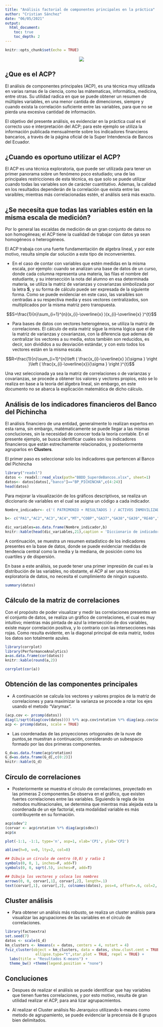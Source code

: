 ```yaml
---
title: "Análisis factorial de componentes principales en la práctica"
author: "Cristian Sánchez"
date: "06/05/2021"
output:
  html_document:
    toc: true
    toc_depth: 2
---
```


```r
knitr::opts_chunk$set(echo = TRUE)

```
<div>
<p style = 'text-align:center;'>
<img src="imagen.png">
</p>
</div>


## ¿Que es el ACP?

El análisis de componentes principales (ACP), es una técnica muy utilizada en varias ramas de la ciencia, como las mátematicas, informática, medicina, entre otras. Su utilidad radica en que se puede obtener un resumen de múltiples variables, en una menor cantida de dimenciones, siempre y cuando exista la correlación suficiente entre las variables, para que no se pierda una excesiva cantidad de información.

El objetivo del presente análisis, es evidenciar en la práctica cual es el correcto uso e interpretación del ACP; para este ejemplo se utiliza la información publicada mensualmente sobre los indicadores financieros bancarios, a través de la página oficial de la Super Intendencia de Bancos del Ecuador.

## ¿Cuando es oportuno utilizar el ACP?

El ACP es una técnica exploratoria, que puede ser utilizada para tener un primer panorama sobre un fenómeno poco estudiado; una de las principales restricciones de esta técnica, es que solo se puede utilizar cuando todas las variables son de carácter cuantitativo. Ademas, la calidad en los resultados dependerán de la correlación que exista entre las varaibles; mientras más correlacionadas estén, el análisis será más exacto.


## ¿Se necesita que todas las variables estén en la misma escala de medición?

Por lo general las escaldas de medición de un gran conjunto de datos no son homogéneas; el ACP tiene la cualidad de trabajar con datos ya sean homogéneos o heterogéneos.

El ACP trabaja con una fuerte fundamentación de algebra lineal, y por este motivo, resulta simple dar solución a este tipo de inconvenientes.

* En el caso de contar con variables que estén medidas en la misma escala, por ejemplo: cuando se analizan una base de datos de un curso, donde cada columna representa una materia, las filas el nombre del estudiante, y su intersección la nota del alumno en esa determinada materia, se utiliza la matriz de varianzas y covarianzas simbolizada por la letra **S**, y su forma de cálculo puede ser expresada de la siguiente forma. Como se puede evidenciar en este caso, las varaibles son centradas a su respectiva media y esos vectores centralizados, son multiplicados por la misma matriz pero transpuesta. 

$$S=\frac{1}{n}\sum_{i=1}^{n}(x_{i}-\overline{x} )(x_{i}-\overline{x} )^{t}$$

* Para bases de datos con vectores heterogéneos, se utiliza la matriz de correlaciones. El cálculo de esta matriz sigue la misma lógica que el de la matriz de varianzas y covarianzas, con la diferencia que ademas de centralizar los vectores a su media, estos también son reducidos, es decir, son divididos a su desviación estándar, y con esto todos los vectores están en la misma escala.

$$R=\frac{1}{n}\sum_{i=1}^{n}\left ( \frac{x_{i}-\overline{x} }{\sigma } \right )\left ( \frac{x_{i}-\overline{x}}{\sigma } \right )^{t}$$

Una vez seleccionada ya sea la matriz de correlaciones o de varianzas y covarianzas, se procede a obtener los valores y vectores propios, esto se lo realiza en base a la teoría del álgebra lineal, sin embargo, en este documento no se abarca la explicación matemática de dicho cálculo.



## Análisis de los indicadores financieros del Banco del Pichincha

El análisis financiero de una entidad, generalmente lo realizan expertos en esta rama, sin embargo, matématicamente se puede llegar a las mismas concluciones, sin la necesidad de conocer toda la teoría contable. En el presente ejemplo, se busca identificar cuales son los indicadores financieros que están estrechamente relacionados, y posteriormente agruparlos en **Clusters**.  

El primer paso es seleccionar solo los indicadores que pertencen al Banco del Pichincha
```r
library("readxl")
datos <- readxl::read_xlsx(path="BBDD_SuperdeBancos.xlsx", sheet=1)
datos<- datos[datos[,"banco"]=="BP_PICHINCHA",c(4:24)]
head(datos)
```
Para mejorar la visualización de los gráficos descriptivos, se realiza un diccionario de variables en el cual se asigna un código a cada indicador.
```r
Nombre_indicador<- c('( PATRIMONIO + RESULTADOS ) / ACTIVOS INMOVILIZADOS NETOS','ACTIVOS IMPRODUCTIVOS NETOS / TOTAL ACTIVOS','ACTIVOS PRODUCTIVOS / TOTAL ACTIVOS','ACTIVOS PRODUCTIVOS / PASIVOS CON COSTO', 'MOROSIDAD DE LA CARTERA TOTAL','COBERTURA DE LA CARTERA PROBLEMÁTICA','GASTOS DE OPERACION ESTIMADOS / TOTAL ACTIVO PROMEDIO','GASTOS DE OPERACION  / MARGEN FINANCIERO','GASTOS DE PERSONAL ESTIMADOS / ACTIVO PROMEDIO','RESULTADOS DEL EJERCICIO / PATRIMONIO PROMEDIO','RESULTADOS DEL EJERCICIO / ACTIVO PROMEDIO','CARTERA BRUTA / (DEPOSITOS A LA VISTA + DEPOSITOS A PLAZO)','MARGEN DE INTERMEDIACIÓN ESTIMADO / PATRIMONIO PROMEDIO','MARGEN DE INTERMEDIACIÓN ESTIMADO / ACTIVO PROMEDIO', 'CARTERA POR VENCER TOTAL', 'FONDOS DISPONIBLES / TOTAL DEPOSITOS A CORTO PLAZO','CARTERA IMPRODUCTIVA DESCUBIERTA / (PATRIMONIO + RESULTADOS)','CARTERA IMPRODUCTIVA / PATRIMONIO', 'FK = (PATRIMONIO + RESULTADOS - INGRESOS EXTRAORDINARIOS) / ACTIVOS TOTALES','FI = 1 + (ACTIVOS IMPRODUCTIVOS / ACTIVOS TOTALES)','INDICE DE CAPITALIZACION NETO: FK / FI')

b<- c("PA1","AC2","AC3","AC4","MT","COBP","GA37","GA38","GA39","RE40","RE41","CA42","MA43","MA44","CT","FOD","CA65","CA66","FK67","FI68","IN69")

dic_variables=as.data.frame(Nombre_indicador,b)
knitr::kable(head(dic_variables,21),caption = 'Diccionario de indicadores')
```

A continuación, se muestra un resumen estadístico de los indicadores presentes en la base de datos, donde se puede evidenciar medidas de tendencia central como la media y la mediana, de posición como los cuartiles y de dispersión.

En base a este análisis, se puede tener una primer impresión de cual es la distribución de las variables, no obstante, el ACP al ser una técnica exploratoria de datos, no necesita el cumplimiento de ningún supuesto.
```r
summary(datos)

```



## Cálculo de la matriz de correlaciones
Con el propósito de poder visualizar y medir las correlaciones presentes en el conjunto de datos, se realiza un gráfico de correlaciones, el cual es muy intuitivo; mientras más pintada de azul la intersección de dos variables, existe mayor correlación positiva, y lo contrario con las intersecciones más rojas. Como resulta evidente, en la diagonal principal de esta matriz, todos los datos son totalmente azules.

```r
library(corrplot)
library(PerformanceAnalytics)
a=as.data.frame(cor(datos))
knitr::kable(round(a,2))
```

```r
corrplot(cor(a))
```


## Obtención de las componentes principales

* A continuación se calcula los vectores y valores propios de la matriz de correlaciones y para maximizar la varianza se procede a rotar los ejes usando el metodo "Varymax".

```r
(acp.cov <- prcomp(datos))
diag(1/sqrt(diag(cov(datos)))) %*% acp.cov$rotation %*% diag(acp.cov$sdev)
acp <- prcomp(datos, scale = TRUE)
```



* Las coordenadas de las proyecciones ortogonales de la nuve de puntos,se muestran a continuación, considerando un subespacio formado por las dos primeras componentes.

```r

G_d=as.data.frame(acp$rotation)
G_d=as.data.frame(G_d[,c(0:2)])
knitr::kable(G_d)
```

## Círculo de correlaciones

* Posteriormente se muestra el círculo de correlaciones, proyectado en las primeras 2 componentes.Se observa en el gráfico, que existen fuertes correlaciones entre las variables. Siguiendo la regla de los métodos multinacionales, se determina que mientras más alejada esta la coordenada de un eje factorial, esta modalidad variable es más contribuyente en su formación. 

```r
acp$sdev^2
(corvar <- acp$rotation %*% diag(acp$sdev))
acp$x

plot(-1:1, -1:1, type='n', asp=1, xlab='CP1', ylab='CP2')

abline(h=0, v=0, lty=2, col=8)

## Dibuja un círculo de centro (0,0) y radio 1
symbols(0, 0, 1, inches=F, add=T)
symbols(0, 0, sqrt(.5), inches=F, add=T)

## Dibuja los vectores y coloca los nombres
arrows(0, 0, corvar[,1], corvar[,2], length=.1)
text(corvar[,1], corvar[,2], colnames(datos), pos=4, offset=.6, col=2, font=0.0005)


```

## Cluster análisis
* Para obtener un análisis más robusto, se realiza un cluster análisis para visualizar las agrupaciones de las variables en el círculo de correlaciones.



```r
library(factoextra)    
set.seed(7)
datos <- scale(G_d)
km_clusters <- kmeans(x = datos, centers = 4, nstart = 4)
fviz_cluster(object = km_clusters, data = datos, show.clust.cent = TRUE,
              ellipse.type="t",star.plot = TRUE, repel = TRUE) +
  labs(title = "Resultados K-means") +
  theme_bw() +theme(legend.position = "none")
```

## Concluciones

* Despues de realizar el análisis se puede identificar que hay variables que tienen fuertes correlaciones, y por esto motivo, resulta de gran utilidad realizar el ACP, para aná
lizar agrupacmientos.

* Al realizar el Cluster análisis No Jerarquico utilizando k-means como metodo de agrupamiento, se puede evidenciar la precensia de 8 grupos bien delimitados.

